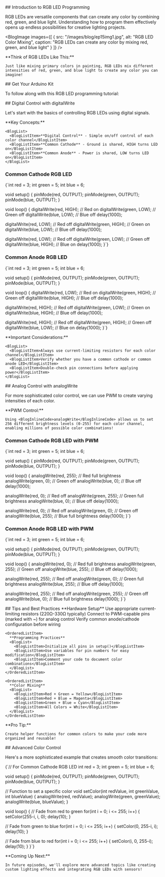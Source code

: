 

<BlogHeader 
  title={metadata.title}
  description={metadata.description}
  date={metadata.date}
  author={metadata.author}
  tags={metadata.tags}
/>

<BlogVideo 
  videoId="3Ftj4xt-w2k" 
  title="How to easily program RGB LEDs"
/>

<BlogSection>
  ## Introduction to RGB LED Programming

  RGB LEDs are versatile components that can create any color by combining red, green, and blue light. Understanding how to program them effectively opens up endless possibilities for creative lighting projects.

  <BlogImage 
    images={[
      {
        src: "/images/blog/ep15img1.jpg",
        alt: "RGB LED Color Mixing",
        caption: "RGB LEDs can create any color by mixing red, green, and blue light"
      }
    ]}
  />

  <BlogCallout type="tip">
    **Think of RGB LEDs Like This:**
    
    Just like mixing primary colors in painting, RGB LEDs mix different intensities of red, green, and blue light to create any color you can imagine!
  </BlogCallout>
</BlogSection>

<BlogSection accent>
  ## Get Your Arduino Kit

  To follow along with this RGB LED programming tutorial:

  <BlogKitSection 
    link="https://amzn.to/3Yv56Jg"
    title="Get Your Arduino Kit"
    description="The Elegoo Arduino kit includes RGB LEDs and all the components needed to create colorful lighting projects."
    image="/images/kit.jpg"
  />
</BlogSection>

<BlogSection>
  ## Digital Control with digitalWrite

  Let's start with the basics of controlling RGB LEDs using digital signals.

  <BlogCallout type="important">
    **Key Concepts:**
    
    <BlogList>
      <BlogListItem>**Digital Control** - Simple on/off control of each color channel</BlogListItem>
      <BlogListItem>**Common Cathode** - Ground is shared, HIGH turns LED on</BlogListItem>
      <BlogListItem>**Common Anode** - Power is shared, LOW turns LED on</BlogListItem>
    </BlogList>
  </BlogCallout>

  ### Common Cathode RGB LED

  <BlogCode filename="CommonCathodeDigital.ino" language="cpp">
{`int red = 3;
int green = 5;
int blue = 6;

void setup() {
  pinMode(red, OUTPUT);
  pinMode(green, OUTPUT);
  pinMode(blue, OUTPUT);
}

void loop() {
  digitalWrite(red, HIGH);   // Red on
  digitalWrite(green, LOW);  // Green off
  digitalWrite(blue, LOW);   // Blue off
  delay(1000);

  digitalWrite(red, LOW);    // Red off
  digitalWrite(green, HIGH); // Green on
  digitalWrite(blue, LOW);   // Blue off
  delay(1000);

  digitalWrite(red, LOW);    // Red off
  digitalWrite(green, LOW);  // Green off
  digitalWrite(blue, HIGH);  // Blue on
  delay(1000);
}`}
  </BlogCode>

  ### Common Anode RGB LED

  <BlogCode filename="CommonAnodeDigital.ino" language="cpp">
{`int red = 3;
int green = 5;
int blue = 6;

void setup() {
  pinMode(red, OUTPUT);
  pinMode(green, OUTPUT);
  pinMode(blue, OUTPUT);
}

void loop() {
  digitalWrite(red, LOW);    // Red on
  digitalWrite(green, HIGH); // Green off
  digitalWrite(blue, HIGH);  // Blue off
  delay(1000);

  digitalWrite(red, HIGH);   // Red off
  digitalWrite(green, LOW);  // Green on
  digitalWrite(blue, HIGH);  // Blue off
  delay(1000);

  digitalWrite(red, HIGH);   // Red off
  digitalWrite(green, HIGH); // Green off
  digitalWrite(blue, LOW);   // Blue on
  delay(1000);
}`}
  </BlogCode>

  <BlogCallout type="warning">
    **Important Considerations:**
    
    <BlogList>
      <BlogListItem>Always use current-limiting resistors for each color channel</BlogListItem>
      <BlogListItem>Verify whether you have a common cathode or common anode LED</BlogListItem>
      <BlogListItem>Double-check pin connections before applying power</BlogListItem>
    </BlogList>
  </BlogCallout>
</BlogSection>

<BlogSection accent>
  ## Analog Control with analogWrite

  For more sophisticated color control, we can use PWM to create varying intensities of each color.

  <BlogCallout type="note">
    **PWM Control:**
    
    Using <BlogInlineCode>analogWrite</BlogInlineCode> allows us to set 256 different brightness levels (0-255) for each color channel, enabling millions of possible color combinations!
  </BlogCallout>

  ### Common Cathode RGB LED with PWM

  <BlogCode filename="CommonCathodePWM.ino" language="cpp">
{`int red = 3;
int green = 5;
int blue = 6;

void setup() {
  pinMode(red, OUTPUT);
  pinMode(green, OUTPUT);
  pinMode(blue, OUTPUT);
}

void loop() {
  analogWrite(red, 255);   // Red full brightness
  analogWrite(green, 0);   // Green off
  analogWrite(blue, 0);    // Blue off
  delay(1000);

  analogWrite(red, 0);     // Red off
  analogWrite(green, 255); // Green full brightness
  analogWrite(blue, 0);    // Blue off
  delay(1000);

  analogWrite(red, 0);     // Red off
  analogWrite(green, 0);   // Green off
  analogWrite(blue, 255);  // Blue full brightness
  delay(1000);
}`}
  </BlogCode>

  ### Common Anode RGB LED with PWM

  <BlogCode filename="CommonAnodePWM.ino" language="cpp">
{`int red = 3;
int green = 5;
int blue = 6;

void setup() {
  pinMode(red, OUTPUT);
  pinMode(green, OUTPUT);
  pinMode(blue, OUTPUT);
}

void loop() {
  analogWrite(red, 0);     // Red full brightness
  analogWrite(green, 255); // Green off
  analogWrite(blue, 255);  // Blue off
  delay(1000);

  analogWrite(red, 255);   // Red off
  analogWrite(green, 0);   // Green full brightness
  analogWrite(blue, 255);  // Blue off
  delay(1000);

  analogWrite(red, 255);   // Red off
  analogWrite(green, 255); // Green off
  analogWrite(blue, 0);    // Blue full brightness
  delay(1000);
}`}
  </BlogCode>
</BlogSection>

<BlogSection>
  ## Tips and Best Practices

  <OrderedList>
    <OrderedListItem>
      **Hardware Setup**
      <BlogList>
        <BlogListItem>Use appropriate current-limiting resistors (220Ω-330Ω typically)</BlogListItem>
        <BlogListItem>Connect to PWM-capable pins (marked with ~) for analog control</BlogListItem>
        <BlogListItem>Verify common anode/cathode configuration before wiring</BlogListItem>
      </BlogList>
    </OrderedListItem>

    <OrderedListItem>
      **Programming Practices**
      <BlogList>
        <BlogListItem>Initialize all pins in setup()</BlogListItem>
        <BlogListItem>Use variables for pin numbers for easy modification</BlogListItem>
        <BlogListItem>Comment your code to document color combinations</BlogListItem>
      </BlogList>
    </OrderedListItem>

    <OrderedListItem>
      **Color Mixing**
      <BlogList>
        <BlogListItem>Red + Green = Yellow</BlogListItem>
        <BlogListItem>Red + Blue = Magenta</BlogListItem>
        <BlogListItem>Green + Blue = Cyan</BlogListItem>
        <BlogListItem>All Colors = White</BlogListItem>
      </BlogList>
    </OrderedListItem>
  </OrderedList>

  <BlogCallout type="tip">
    **Pro Tip:**
    
    Create helper functions for common colors to make your code more organized and reusable!
  </BlogCallout>
</BlogSection>

<BlogSection accent>
  ## Advanced Color Control

  Here's a more sophisticated example that creates smooth color transitions:

  <BlogCode filename="ColorFade.ino" language="cpp">
{`// For Common Cathode RGB LED
int red = 3;
int green = 5;
int blue = 6;

void setup() {
  pinMode(red, OUTPUT);
  pinMode(green, OUTPUT);
  pinMode(blue, OUTPUT);
}

// Function to set a specific color
void setColor(int redValue, int greenValue, int blueValue) {
  analogWrite(red, redValue);
  analogWrite(green, greenValue);
  analogWrite(blue, blueValue);
}

void loop() {
  // Fade from red to green
  for(int i = 0; i <= 255; i++) {
    setColor(255-i, i, 0);
    delay(10);
  }
  
  // Fade from green to blue
  for(int i = 0; i <= 255; i++) {
    setColor(0, 255-i, i);
    delay(10);
  }
  
  // Fade from blue to red
  for(int i = 0; i <= 255; i++) {
    setColor(i, 0, 255-i);
    delay(10);
  }
}`}
  </BlogCode>

  <BlogCallout type="note">
    **Coming Up Next:**
    
    In future episodes, we'll explore more advanced topics like creating custom lighting effects and integrating RGB LEDs with sensors!
  </BlogCallout>
</BlogSection> 